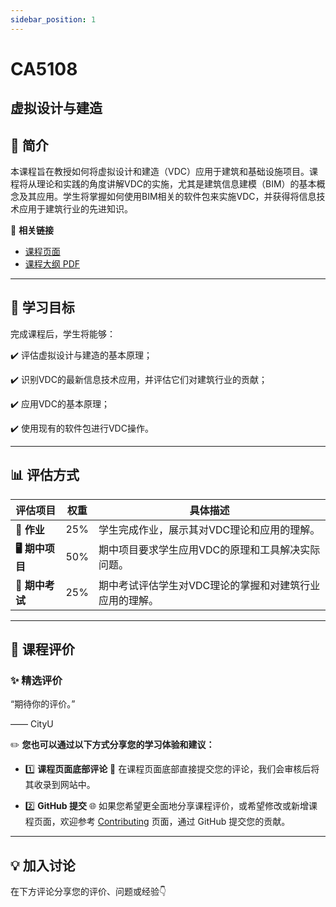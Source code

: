 ```yaml
---
sidebar_position: 1
---
```


# CA5108
## 虚拟设计与建造

## **📘 简介**
本课程旨在教授如何将虚拟设计和建造（VDC）应用于建筑和基础设施项目。课程将从理论和实践的角度讲解VDC的实施，尤其是建筑信息建模（BIM）的基本概念及其应用。学生将掌握如何使用BIM相关的软件包来实施VDC，并获得将信息技术应用于建筑行业的先进知识。

🔗 **相关链接**
- [课程页面](https://www.cityu.edu.hk/catalogue/pg/202425/course/CA5108.htm)
- [课程大纲 PDF](https://www.cityu.edu.hk/catalogue/pg/202425/course/CA5108.pdf)

---

## **🎯 学习目标**

完成课程后，学生将能够：

✔️ 评估虚拟设计与建造的基本原理；

✔️ 识别VDC的最新信息技术应用，并评估它们对建筑行业的贡献；

✔️ 应用VDC的基本原理；

✔️ 使用现有的软件包进行VDC操作。

---

## **📊 评估方式**

| **评估项目**          | **权重** | **具体描述**                                                                                       |
|----------------------|---------|---------------------------------------------------------------------------------------------------|
| **📝 作业**           | 25%     | 学生完成作业，展示其对VDC理论和应用的理解。                                                       |
| **🖥️ 期中项目**      | 50%     | 期中项目要求学生应用VDC的原理和工具解决实际问题。                                                 |
| **📄 期中考试**       | 25%     | 期中考试评估学生对VDC理论的掌握和对建筑行业应用的理解。                                           |

---

## **💬 课程评价**

### ✨ **精选评价**
<div className={commentStyles.commentBox}>
    <p className={commentStyles.commentText}>
        “期待你的评价。”
    </p>
    <p className={commentStyles.commentAuthor}>—— CityU</p>
</div>

✏️ **您也可以通过以下方式分享您的学习体验和建议：**

- 1️⃣ **课程页面底部评论**
💬 在课程页面底部直接提交您的评论，我们会审核后将其收录到网站中。

- 2️⃣ **GitHub 提交**
🌐 如果您希望更全面地分享课程评价，或希望修改或新增课程页面，欢迎参考 [Contributing](https://penjc.github.io/cityU-navigator/contributing) 页面，通过 GitHub 提交您的贡献。

---

## **💡 加入讨论**

在下方评论分享您的评价、问题或经验👇
<Utterances />